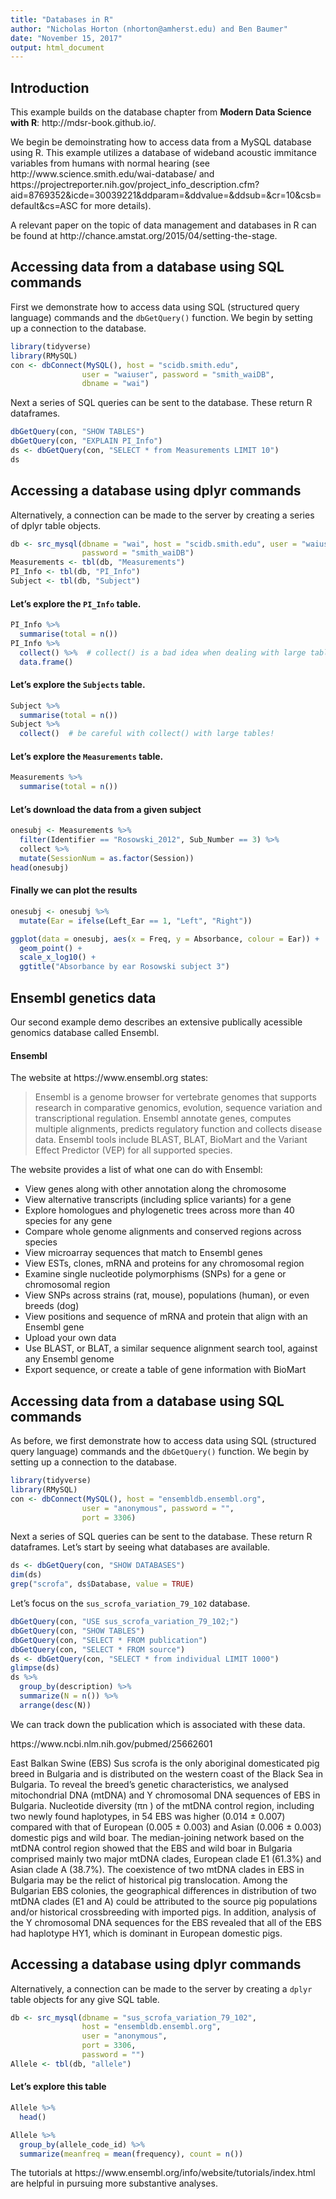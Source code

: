 ```yaml
---
title: "Databases in R"
author: "Nicholas Horton (nhorton@amherst.edu) and Ben Baumer"
date: "November 15, 2017"
output: html_document
---
```


## Introduction
This example builds on the database chapter from **Modern Data Science with R**: http://mdsr-book.github.io/.

We begin be demoinstrating
how to access data from a MySQL database using R.  This example utilizes a database of wideband acoustic immitance variables from humans with normal hearing (see http://www.science.smith.edu/wai-database/ and https://projectreporter.nih.gov/project_info_description.cfm?aid=8769352&icde=30039221&ddparam=&ddvalue=&ddsub=&cr=10&csb=default&cs=ASC for more details).

A relevant paper on the topic of data management and databases in R can be found at http://chance.amstat.org/2015/04/setting-the-stage.


## Accessing data from a database using SQL commands

First we demonstrate how to access data using SQL (structured query language) commands and the `dbGetQuery()` function.  We begin by setting up a connection to the database.

```r
library(tidyverse)
library(RMySQL)
con <- dbConnect(MySQL(), host = "scidb.smith.edu",
                user = "waiuser", password = "smith_waiDB", 
                dbname = "wai")
```

Next a series of SQL queries can be sent to the database.  These return R dataframes.

```r
dbGetQuery(con, "SHOW TABLES")
dbGetQuery(con, "EXPLAIN PI_Info")
ds <- dbGetQuery(con, "SELECT * from Measurements LIMIT 10")
ds
```

## Accessing a database using dplyr commands

Alternatively, a connection can be made to the server by creating a series of dplyr table objects.  
```r
db <- src_mysql(dbname = "wai", host = "scidb.smith.edu", user = "waiuser", 
                password = "smith_waiDB")
Measurements <- tbl(db, "Measurements")
PI_Info <- tbl(db, "PI_Info")
Subject <- tbl(db, "Subject")
```

#### Let's explore the `PI_Info` table.
```r
PI_Info %>% 
  summarise(total = n())
PI_Info %>% 
  collect() %>%  # collect() is a bad idea when dealing with large tables!
  data.frame()   
```

#### Let's explore the `Subjects` table.
```r
Subject %>% 
  summarise(total = n())
Subject %>% 
  collect()  # be careful with collect() with large tables!
```

#### Let's explore the `Measurements` table.
```r
Measurements %>% 
  summarise(total = n())
```

#### Let's download the data from a given subject
```r
onesubj <- Measurements %>% 
  filter(Identifier == "Rosowski_2012", Sub_Number == 3) %>%
  collect %>%
  mutate(SessionNum = as.factor(Session))
head(onesubj)
```

#### Finally we can plot the results
```r
onesubj <- onesubj %>%
  mutate(Ear = ifelse(Left_Ear == 1, "Left", "Right"))

ggplot(data = onesubj, aes(x = Freq, y = Absorbance, colour = Ear)) + 
  geom_point() +
  scale_x_log10() + 
  ggtitle("Absorbance by ear Rosowski subject 3")
```

## Ensembl genetics data 

Our second example demo describes an extensive publically acessible genomics database called Ensembl.

#### Ensembl

The website at https://www.ensembl.org states:

> Ensembl is a genome browser for vertebrate genomes that supports research in comparative genomics, evolution, sequence variation and transcriptional regulation. Ensembl annotate genes, computes multiple alignments, predicts regulatory function and collects disease data. Ensembl tools include BLAST, BLAT, BioMart and the Variant Effect Predictor (VEP) for all supported species.

The website provides a list of what one can do with Ensembl:

- View genes along with other annotation along the chromosome
- View alternative transcripts (including splice variants) for a gene
- Explore homologues and phylogenetic trees across more than 40 species for any gene
- Compare whole genome alignments and conserved regions across species
- View microarray sequences that match to Ensembl genes
- View ESTs, clones, mRNA and proteins for any chromosomal region
- Examine single nucleotide polymorphisms (SNPs) for a gene or chromosomal region
- View SNPs across strains (rat, mouse), populations (human), or even breeds (dog)
- View positions and sequence of mRNA and protein that align with an Ensembl gene
- Upload your own data
- Use BLAST, or BLAT, a similar sequence alignment search tool, against any Ensembl
genome
- Export sequence, or create a table of gene information with BioMart

## Accessing data from a database using SQL commands

As before, we 
first demonstrate how to access data using SQL (structured query language) commands and the `dbGetQuery()` function.  We begin by setting up a connection to the database.

```r
library(tidyverse)
library(RMySQL)
con <- dbConnect(MySQL(), host = "ensembldb.ensembl.org",
                user = "anonymous", password = "", 
                port = 3306)
```

Next a series of SQL queries can be sent to the database.  These return R dataframes.  Let's start by seeing what databases are available.

```r
ds <- dbGetQuery(con, "SHOW DATABASES")
dim(ds)
grep("scrofa", ds$Database, value = TRUE)
```

Let's focus on the `sus_scrofa_variation_79_102` database.  
```r
dbGetQuery(con, "USE sus_scrofa_variation_79_102;")
dbGetQuery(con, "SHOW TABLES")
dbGetQuery(con, "SELECT * FROM publication")
dbGetQuery(con, "SELECT * FROM source")
ds <- dbGetQuery(con, "SELECT * from individual LIMIT 1000")
glimpse(ds)
ds %>%
  group_by(description) %>%
  summarize(N = n()) %>%
  arrange(desc(N))
```

We can track down the publication which is associated with these data.

https://www.ncbi.nlm.nih.gov/pubmed/25662601

East Balkan Swine (EBS) Sus scrofa is the only aboriginal domesticated pig breed in Bulgaria and is distributed on the western coast of the Black Sea in Bulgaria. To reveal the breed's genetic characteristics, we analysed mitochondrial DNA (mtDNA) and Y chromosomal DNA sequences of EBS in Bulgaria. Nucleotide diversity (πn ) of the mtDNA control region, including two newly found haplotypes, in 54 EBS was higher (0.014 ± 0.007) compared with that of European (0.005 ± 0.003) and Asian (0.006 ± 0.003) domestic pigs and wild boar. The median-joining network based on the mtDNA control region showed that the EBS and wild boar in Bulgaria comprised mainly two major mtDNA clades, European clade E1 (61.3%) and Asian clade A (38.7%). The coexistence of two mtDNA clades in EBS in Bulgaria may be the relict of historical pig translocation. Among the Bulgarian EBS colonies, the geographical differences in distribution of two mtDNA clades (E1 and A) could be attributed to the source pig populations and/or historical crossbreeding with imported pigs. In addition, analysis of the Y chromosomal DNA sequences for the EBS revealed that all of the EBS had haplotype HY1, which is dominant in European domestic pigs.

## Accessing a database using dplyr commands

Alternatively, a connection can be made to the server by creating a `dplyr` table objects for any give SQL table.  

```r
db <- src_mysql(dbname = "sus_scrofa_variation_79_102", 
                host = "ensembldb.ensembl.org", 
                user = "anonymous",
                port = 3306,
                password = "")
Allele <- tbl(db, "allele")
```

#### Let's explore this table

```r
Allele %>% 
  head()
```

```r
Allele %>%
  group_by(allele_code_id) %>%
  summarize(meanfreq = mean(frequency), count = n())
```

The tutorials at https://www.ensembl.org/info/website/tutorials/index.html are helpful in pursuing more substantive analyses.

